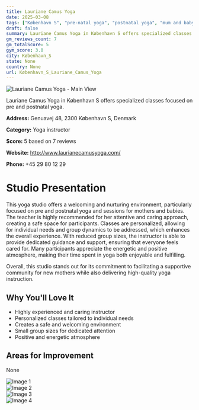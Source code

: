 ```yaml
---
title: Lauriane Camus Yoga
date: 2025-03-08
tags: ["København S", "pre-natal yoga", "postnatal yoga", "mum and baby yoga", "supportive atmosphere", "personalized instruction", "København S"]  
draft: false
summary: Lauriane Camus Yoga in København S offers specialized classes focused on pre and postnatal yoga.
gm_reviews_count: 7
gm_totalScore: 5
gym_score: 3.0
city: København_S
state: None
country: None
url: København_S_Lauriane_Camus_Yoga
---
```


<div className="aspect-[16/9] relative my-8">
  <img 
    src="https://lh5.googleusercontent.com/p/AF1QipO_x03R7jMFRfI04h5m5TSQWtz7RCLZ9Nlr5srZ=w1920-h1080-k-no"
    alt="Lauriane Camus Yoga - Main View"
    className="object-cover absolute inset-0 w-full h-full rounded-lg"
  />
</div>

Lauriane Camus Yoga in København S offers specialized classes focused on pre and postnatal yoga.

**Address:** Genuavej 48, 2300 København S, Denmark

**Category:** Yoga instructor

**Score:** 5 based on 7 reviews

**Website:** http://www.laurianecamusyoga.com/

**Phone:** +45 29 80 12 29

# Studio Presentation

This yoga studio offers a welcoming and nurturing environment, particularly focused on pre and postnatal yoga and sessions for mothers and babies. The teacher is highly recommended for her attentive and caring approach, creating a safe space for participants. Classes are personalized, allowing for individual needs and group dynamics to be addressed, which enhances the overall experience. With reduced group sizes, the instructor is able to provide dedicated guidance and support, ensuring that everyone feels cared for. Many participants appreciate the energetic and positive atmosphere, making their time spent in yoga both enjoyable and fulfilling.

Overall, this studio stands out for its commitment to facilitating a supportive community for new mothers while also delivering high-quality yoga instruction.

## Why You'll Love It

- Highly experienced and caring instructor
- Personalized classes tailored to individual needs
- Creates a safe and welcoming environment
- Small group sizes for dedicated attention
- Positive and energetic atmosphere

## Areas for Improvement

None

<div className="grid grid-cols-1 xl:grid-cols-2 gap-4 my-8">
<div className="aspect-[4/3] relative"><img src="https://lh5.googleusercontent.com/p/AF1QipPs1ShXjvK8Zk1SBDBadCvIZlHrCyQQ7xUIQkDO=w1920-h1080-k-no" alt="Image 1" className="object-cover absolute inset-0 w-full h-full rounded-lg" /></div>
<div className="aspect-[4/3] relative"><img src="https://lh5.googleusercontent.com/p/AF1QipMbxKrx660cQcv25lSTOU-W59IAn73nKRrZ5Is6=w1920-h1080-k-no" alt="Image 2" className="object-cover absolute inset-0 w-full h-full rounded-lg" /></div>
<div className="aspect-[4/3] relative"><img src="https://lh5.googleusercontent.com/p/AF1QipP0rtV7wsOZisWHGI0amNqwKV9bEXEHHx71z4AY=w1920-h1080-k-no" alt="Image 3" className="object-cover absolute inset-0 w-full h-full rounded-lg" /></div>
<div className="aspect-[4/3] relative"><img src="https://lh5.googleusercontent.com/p/AF1QipO8D4nBl9dUpbzLumNsqHkiG54xnKVrtTU0svc0=w1920-h1080-k-no" alt="Image 4" className="object-cover absolute inset-0 w-full h-full rounded-lg" /></div>
</div>